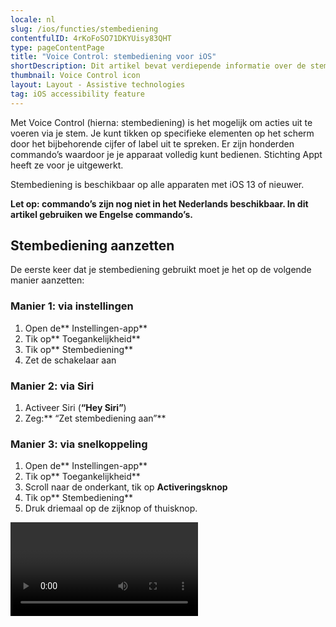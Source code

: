 ```yaml
---
locale: nl
slug: /ios/functies/stembediening
contentfulID: 4rKoFoSO71DKYUisy83QHT
type: pageContentPage
title: "Voice Control: stembediening voor iOS"
shortDescription: Dit artikel bevat verdiepende informatie over de stembediening Voice Control voor iOS.
thumbnail: Voice Control icon
layout: Layout - Assistive technologies
tag: iOS accessibility feature
---
```


Met Voice Control (hierna: stembediening) is het mogelijk om acties uit te voeren via je stem. Je kunt tikken op specifieke elementen op het scherm door het bijbehorende cijfer of label uit te spreken. Er zijn honderden commando’s waardoor je je apparaat volledig kunt bedienen. Stichting Appt heeft ze voor je uitgewerkt.

Stembediening is beschikbaar op alle apparaten met iOS 13 of nieuwer.

**Let op: commando’s zijn nog niet in het Nederlands beschikbaar. In dit artikel gebruiken we Engelse commando’s.**

## Stembediening aanzetten

De eerste keer dat je stembediening gebruikt moet je het op de volgende manier aanzetten:

### Manier 1: via instellingen

1. Open de** Instellingen-app**
2. Tik op** Toegankelijkheid**
3. Tik op** Stembediening**
4. Zet de schakelaar aan

### Manier 2: via Siri

1. Activeer Siri (**“Hey Siri”**)
2. Zeg:** “Zet stembediening aan”**

### Manier 3: via snelkoppeling

1. Open de** Instellingen-app**
2. Tik op** Toegankelijkheid**
3. Scroll naar de onderkant, tik op **Activeringsknop**
4. Tik op** Stembediening**
5. Druk driemaal op de zijknop of thuisknop.

<Video youTubeId="G7RMsPuKFTQ" title="Handleiding: Stembediening aanzetten op iOS" name="Voice control iOS - Video"/>

## Stembediening uitzetten

De snelste manier om stembediening uit te zetten is via het commando: **“Turn off Voice Control”**. Daarnaast kun je stembediening ook uitzetten via Siri: **“Zet stembediening uit”**.

Terwijl stembediening geactiveerd is het nog steeds mogelijk om via touch te navigeren. Je kunt stembediening weer uitzetten via de Instellingen app. Tik op ‘Toegankelijkheid’, tik op ‘Stembediening’, zet de schakelaar uit.

Mocht je een snelkoppeling hebben ingesteld voor VoiceOver, dan kan je het ook via deze manier weer uitzetten.

## Stembediening gebruiken

Op het moment van schrijven is het alleen nog mogelijk om commando’s in het **Engels** te geven.

Het handigste commando om stembediening mee te leren is: **“Show me what to say”**. Met dit commando wordt voor het huidige scherm getoond welke commando’s er beschikbaar zijn. Op deze manier leer je steeds meer commando’s om apps te bedienen.

Let op: het zal vaak voorkomen dat je apps niet volledig kunt bedienen met stembediening.

## Stembediening aanpassen

Je kunt stembediening aanpassen naar jouw eigen wensen. Je kunt specifieke commando’s in- of uitschakelen en zelfs aangepaste commando’s maken.

### Commando in- of uitschakelen

Open de Instellingen app, tik op ‘Toegankelijkheid’, tik op ‘Stembediening’, tik op ‘Pas commando’s aan’.

Selecteer vervolgens de groep waar het commando in valt, bijvoorbeeld ‘Basisnavigatie’. Selecteer vervolgens het commando, bijvoorbeeld ‘Open App Switcher’.

Nu zit je in het scherm waar je het commando via de schakelaar kan in- of uitschakelen.

### Commando maken

Open de Instellingen app, tik op ‘Toegankelijkheid’, tik op ‘Stembediening’, tik op ‘Pas commando’s aan’, tik op ‘Maak nieuw commando aan…’

Voer volgens een zin in die je wilt gebruiken om het commando te activeren. Bijvoorbeeld: ‘Voer voornaam in’.

Tik vervolgens op ‘Taak’ en selecteer ‘Voeg tekst in’. Er verschijnt een tekstveld, in dit geval vul je hier je voornaam in.

Tik hierna op ‘Vorige’ en tot slot op ‘Bewaar’ om het commando op te slaan.

Je kunt nu je voornaam laten invoeren in tekstvelden voor ‘Voer voornaam in’ te zeggen.

## Stembediening commando’s

Je kunt alle commando’s die er zijn bekijken in onderstaande tabellen.

### Basisnavigatie

| Commando | Actie |
| --- | --- |
| Open App Switcher | Schakelen tussen apps |
| Open Control Center | Opent het bedieningspaneel |
| Open Notification Center | Opent het berichtencentrum |
| Open Spotlight | Opent Spotlight |
| Open** `<app name>`** | Opent de** app** met de gegeven** naam** |
| Go home | Gaat naar het hoofdscherm |
| Go back | Gaat terug naar het vorige scherm |
| Tap** `<element>`** | Tikt op het gegeven** onderdeel** |
| **`<item>`** | Toont acties voor het gegeven** onderdeel** |
| Show me what to say | Toont welke commando’s er beschikbaar zijn |
| Show commands | Toont welke commando’s er bestaan |
| Show vocabulary | Toont woordenlijst |
| Search for** `<phrase>`** | Zoekt naar de gegeven** zin** op je toestel |
| Search Web for** `<phrase>`** | Zoekt naar de gegeven** zin** op websites |
| Go to sleep | Zet stembediening tijdelijk uit |
| Wake up | Zet stembediening weer aan |
| Repeat** `<count>`** times | Herhaalt het vorige commando het gegeven** aantal** keren |
| Make this speakable | Opent het maak nieuwe commando scherm |
| Start recording commands | Begint met het opnemen van een commando |
| Stop recording commands | Stopt met het opnemen van een commando |

*Overzicht van commando’s voor basisnavigatie via stembediening*

### Overlays

| Commando | Actie |
| --- | --- |
| Show numbers | Toont nummers bij alle actiegerichte elementen |
| Show numbers continuously | Toont nummers bij alle actiegerichte elementen tot ze verborgen zijn |
| Hide numbers | Verbergt nummers bij alle elementen |
| Show names | Toont labels bij alle actiegerichte elementen |
| Show names continuously | Toont labels bij alle actiegerichte elementen tot ze verborgen zijn |
| Hide names | Verbergt labels bij alle elementen |
| Show grid | Toont een genummerd raster op het scherm |
| Show grid with** `<count>`** columns | Toont een raster met het gewenste **aantal** kolommen |
| Show grid with** `<count>` **rows | Toont een raster met het gewenste** aantal **rijen |
| Show grid with** `<count>`** columns and **`<count>`** rows | Toont een raster met het gewenste **aantal** kolommen en **aantal** rijen |
| Show grid continuously | Toont een raster, tot elk deel verborgen is |
| Show grid continuously with** `<count>` **columns | Toont een raster met het gewenste** aantal **kolommen, tot elke kolom verborgen is |
| Show grid continuously with** `<count>` **rows | Toont een raster met het gewenste** aantal **rijen, tot elke rij verborgen is |
| Show grid continuously with** `<count>` **columns and** `<count>`** rows | Toont een raster met het gewenste **aantal **kolommen en** aantal** rijen, tot ze elk deel verborgen is |
| Hide grid | Verbergt het raster |
| Tap** `<number>`** | Tik op het onderdeel met het gegeven **nummer** |
| Choose** `<number>`** | Selecteert het onderdeel met het gegeven **nummer** |
| **`<number>`** | Tikt op het onderdeel met het gegeven **nummer** |
| Show actions for** `<item>`** | Toont de beschikbare acties voor het gegeven** onderdeel** |
| Show actions for** `<number>`** | Toont de beschikbare acties voor het gegeven** nummer** |

*Overzicht van commando’s voor overlays via stembediening*

### Basisgebaren

| Commando | Actie |
| --- | --- |
| Scroll down | Scrolt de pagina een stukje naar beneden |
| Scroll up | Scrolt de pagina een stukje omhoog |
| Scroll to bottom | Scrolt naar de onderkant van de pagina |
| Scroll to top | Scrolt naar de bovenkant van de pagina |
| Scroll left | Scrolt een stukje naar links |
| Scroll right | Scrolt een stukje naar rechts |
| Scroll to left edge | Scrolt naar de linker zijkant |
| Scroll to right edge | Scrolt naar de rechter zijkant |
| Zoom in | Zoomt in op de pagina |
| Zoom in** `<item>`** | Zoomt in richting het gegeven** onderdeel** |
| Zoom in** `<number>`** | Zoomt in richting het gegeven** nummer** |
| Zoom out | Zoomt uit op de pagina |
| Zoom out** `<item>`** | Zoomt uit richting het gegeven** onderdeel** |
| Zoom out** `<number>`** | Zoomt uit richting het gegeven** nummer** |
| Decrement **`<item>`** | Verlaagt het gewenste** onderdeel** met één |
| Decrement** `<item>`** by** `<count>`** | Verlaagt het gewenste** onderdeel** met het gegeven** aantal** |
| Decrement** `<number>`** | Verlaagt het onderdeel met het gegeven** nummer** met één |
| Decrement** `<number>`** by** `<count>`** | Verlaagt het onderdeel met het gegeven **nummer** met het gegeven** aantal** |
| Increment** `<item>`** | Verhoogt het gegeven** onderdeel** met één |
| Increment** `<item>`** by** `<count>`** | Verhoogt het gegeven** onderdeel** met het gegeven** aantal** |
| Increment** `<number>`** | Verhoogt het onderdeel met het gegeven **nummer** met één |
| Increment** `<number>`** by** `<count>`** | Verhoogt het onderdeel met het gegeven **nummer** met het gegeven** aantal** |
| Single tap | Tikt één keer op het scherm |
| Double tap | Tikt dubbel keer op het scherm |
| Double tap** `<item>`** | Tikt dubbel op het gegeven** onderdeel** |
| Double tap **`<number>`** | Tikt dubbel op het onderdeel met het gegeven **nummer** |
| Long press | Drukt lang op het scherm |
| Long press** `<item>`** | Drukt lang op het gegeven** onderdeel** |
| Long press** `<number>`** | Drukt lang op het onderdeel met het gegeven** nummer** |
| Pan down | Scrolt langzaam een stukje naar beneden |
| Pan down** `<item>`** | Scrolt langzaam naar beneden richting het gegeven** onderdeel** |
| Pan down** `<number>`** | Scrolt langzaam naar beneden richting het onderdeel met het gegeven** nummer** |
| Pan up | Scrolt langzaam een stukje omhoog |
| Pan up** `<item>`** | Scrolt langzaam omhoog richting het gegeven** onderdeel** |
| Pan up** `<number>`** | Scrolt langzaam omhoog richting het onderdeel met het gegeven** nummer** |
| Pan left | Scrolt langzaam naar links |
| Pan left** `<item>`** | Scrolt langzaam naar links richting het gegeven** onderdeel** |
| Pan left** `<number>`** | Scrolt langaam naar links richting het onderdeel met het gegeven** nummer** |
| Pan right | Scrolt langzaam naar rechts |
| Pan right** `<item>`** | Scrolt langzaam naar rechts richting het gegeven** onderdeel** |
| Pan right** `<number>`** | Scrolt langzaam naar rechts richting het onderdeel met het gegeven** nummer** |
| Rotate left | Draait naar links op het scherm |
| Rotate left** `<item>`** | Draait naar links op het gegeven** onderdeel** |
| Rotate left** `<number>`** | Draait naar links op het onderdeel met het gegeven** nummer** |
| Rotate right | Draait naar rechts op het scherm |
| Rotate right** `<item>`** | Draait naar rechts op het gegeven** onderdeel** |
| Rotate right** `<number>`** | Draait naar rechts op het onderdeel met het gegeven** nummer** |
| Swipe down | Veegt naar beneden op het scherm |
| Swipe down** `<item>`** | Veegt naar beneden op het gegeven** onderdeel** |
| Swipe down** `<number>`** | Veegt naar beneden op het onderdeel met het gegeven** nummer** |
| Swipe up | Veegt omhoog op het scherm |
| Swipe up** `<item>`** | Veegt omhoog op het gegeven** onderdeel** |
| Swipe up** `<number>`** | Veegt omhoog op het onderdeel met het gegeven** nummer** |
| Swipe left | Veegt naar links op het scherm |
| Swipe left`<br>``<br>``<br>``<br>`**`<item>`** | Veegt naar links op het gegeven** onderdeel** |
| Swipe left** `<number>`** | Veegt naar links op het onderdeel met het gegeven** nummer** |
| Swipe right | Veegt naar rechts op het scherm |
| Swipe right** `<item>`** | Veegt naar rechts op het gegeven** onderdeel** |
| Swipe right`<br>``<br>``<br>``<br>`**`<number>`** | Veegt naar rechts op het onderdeel met het gegeven** nummer** |
| Two finger tap | Tikt met twee vingers op het scherm |
| Two finger tap** `<item>`** | Tikt met twee vingers op het gegeven** onderdeel** |
| Two finger tap **`<number>`** | Tikt met twee vingers op het onderdeel met het gegeven** nummer** |
| Two finger double tap | Tikt met twee vingers dubbel op het scherm |
| Two finger double tap** `<item>`** | Tikt met twee vingers dubbel op het gegeven** onderdeel** |
| Two finger double tap **`<number>`** | Tikt met twee vingers dubbel op onderdeel met gegeven** nummer** |
| Two finger long press | Drukt met twee vingers lang op het scherm |
| Two finger long press **`<item>`** | Drukt met twee vingers lang op het gegeven **onderdeel** |
| Two finger long press** `<number>`** | Drukt met twee vingers lang op het onderdeel met het gegeven** nummer** |
| Two finger pan down | Scrolt langzaam met twee vingers naar beneden op het scherm |
| Two finger pan down** `<item>`** | Scrolt langzaam met twee vingers naar beneden richting het gegeven** onderdeel** |
| Two finger pan down** `<number>`** | Scrolt langzaam met twee vingers omhoog richting het onderdeel met het gegeven** nummer** |
| Two finger pan up | Scrolt langzaam met twee vingers omhoog op het scherm |
| Two finger pan up** `<item>`** | Scrolt langzaam met twee vingers omhoog richting het gegeven** onderdeel** |
| Two finger pan up** `<number>`** | Scrolt langzaam met twee vingers omhoog richting het onderdeel met het gegeven** nummer** |
| Two finger pan left | Scrolt langzaam met twee vingers naar links op het scherm |
| Two finger pan left** `<item>`** | Scrolt langzaam met twee vingers naar links richting het gegeven** onderdeel** |
| Two finger pan left** `<number>`** | Scrolt langzaam met twee vingers naar links richting het onderdeel met het gegeven** nummer** |
| Two finger pan right | Scrolt langzaam met twee vingers naar rechts op het scherm |
| Two finger pan right** `<item>`** | Scrolt langzaam met twee vingers naar rechts richting het gegeven** onderdeel** |
| Two finger pan right** `<number>`** | Scrolt langzaam met twee vingers naar rechts richting het onderdeel met het gegeven** nummer** |
| Two finger swipe down | Veegt naar beneden met twee vingers op het scherm |
| Two finger swipe down** `<item>`** | Veegt naar beneden met twee vingers richting het gegeven** onderdeel** |
| Two finger swipe down** `<number>`** | Veegt naar beneden met twee vingers richting het onderdeel met het gegeven** nummer** |
| Two finger swipe up | Veegt met twee vingers omhoog op het scherm |
| Two finger swipe up** `<item>`** | Veegt omhoog met twee vingers richting het gegeven** onderdeel** |
| Two finger swipe up** `<number>`** | Veegt omhoog met twee vingers richting het onderdeel met het gegeven** nummer** |
| Two finger swipe left | Veegt met twee vingers naar links op het scherm |
| Two finger swipe left** `<item>`** | Veegt naar links met twee vingers richting het gegeven** onderdeel** |
| Two finger swipe left** `<number>`** | Veegt naar links met twee vingers richting het onderdeel met het gegeven** nummer** |
| Two finger swipe right | Veegt met twee vingers naar rechts op het scherm |
| Two finger swipe right **`<item>`** | Veegt naar rechts met twee vingers richting het gegeven** onderdeel** |
| Two finger swipe right** `<number>`** | Veegt naar rechts met twee vingers richting het onderdeel met het gegeven** nummer** |

*Overzicht van commando’s voor basisgebaren via stembediening*

### Geavanceerde gebaren

| Commando | Actie |
| --- | --- |
| Drag from** `<number>`** to** `<number>`** | Sleept het onderdeel met het gegeve**n nummer** naar het onderdeel met het gegeven** nummer** |
| Start drag** `<item>`** | Begint te slepen met het gegeven** onderdeel** |
| Start drag** `<number>`** | Begint te slepen met het onderdeel met het gegeven** nummer** |
| Drop** `<item>`** | Laat het gegeven** onderdeel** vallen |
| Drop** `<number>`** | Laat het onderdeel met het gegeven** nummer** vallen |
| Tap and hold** `<item>`** | Tikt op het gewenste** onderdeel** en houdt vast |
| Tap and hold** `<number>`** | Tikt op het onderdeel met het gegeven** nummer** en houdt vast |
| 3D Touch** `<item>`** | Activeert 3D touch op het gegeven** onderdeel** |
| 3D Touch** `<number>`** | Activeert 3D-touch op het onderdeel met het gegeven** nummer** |
| Cancel gesture | Annuleert het huidige gebaar |

*Overzicht van commando’s voor geavanceerde gebaren via stembediening*

### Dicteren

| Commando | Actie |
| --- | --- |
| **`<phrase>`** | Typt de gewenste** zin** in |
| **`<phrase>`** emoji | Voegt de gewenste** emoji** in |
| Type** `<phrase>`** | Typt de gewenste** zin** in |
| Insert date | Voegt de huidige datum in |
| Enter that | Voegt een enter in |

*Overzicht van commando’s voor dicteren via stembediening*

### Tekstnavigatie

| Commando | Actie |
| --- | --- |
| Move down | Verplaatst de cursor een regel omlaag |
| Move up | Verplaatst de cursor een regel omhoog |
| Move left | Verplaatst de cursor een regel naar links |
| Move right | Verplaatst de cursor een regel naar rechts |
| Move to beginning | Verplaatst de cursor naar het begin van de tekst |
| Move to end | Verplaatst de cursor naar het eind van de tekst |
| Move to beginning of word | Verplaatst de cursor naar het begin van het huidige woord |
| Move to end of word | Verplaatst de cursor naar het eind van het huidige woord |
| Move to beginning of sentence | Verplaatst de cursor naar het begin van de huidige zin |
| Move to end of sentence | Verplaatst de cursor naar het eind van de huidige zin |
| Move to beginning of paragraph | Verplaatst de cursor naar het begin van de huidige alinea |
| Move to end of paragraph | Verplaatst de cursor naar het eind van de huidige alinea |
| Move to beginning of line | Verplaatst de cursor naar het begin van de huidige regel |
| Move to end of line | Verplaatst de cursor naar het eind van de huidige regel |
| Move to beginning of selection | Verplaatst de cursor naar het begin van de huidige selectie |
| Move to end of selection | Verplaatst de cursor naar het eind van de huidige selectie |
| Move forward** `<count>`** characters | Verplaatst de cursor het gegeven** aantal **tekens vooruit |
| Move back** `<count>`** characters | Verplaatst de cursor het gegeven** aantal **tekens achteruit |
| Move forward** `<count>`** words | Verplaatst de cursor het gegeven** aantal** woorden vooruit |
| Move back** `<count>`** words | Verplaatst de cursor het gegeven** aantal** woorden achteruit |
| Move forward** `<count>`** sentences | Verplaatst de cursor het gegeven** aantal** zinnen vooruit |
| Move back** `<count>`** sentences | Verplaatst de cursor het gegeven** aantal** zinnen achteruit |
| Move forward** `<count>`** paragraphs | Verplaatst de cursor het gegeven** aantal** alinea’s vooruit |
| Move back** `<count>`** paragraphs | Verplaatst de cursor het gegeven** aantal** alinea’s achteruit |
| Move forward** `<count>`** lines | Verplaatst de cursor het gegeven** aantal** regels vooruit |
| Move back** `<count>`** lines | Verplaatst de cursor het gegeven** aantal** regels achteruit |
| Move before** `<phrase>`** | Verplaatst de cursor vóór de gekozen** zin** |
| Move after** `<phrase>`** | Verplaatst de cursor achter de gekoze**n zin** |

*Overzicht van commando’s voor tekstnavigatie via stembediening*

### Tekstselectie

| Commando | Actie |
| --- | --- |
| Select all | Selecteert alle tekst |
| Select** `<phrase>`** | Selecteert de gewenste zin |
| Select** `<phrase>`** through** `<phrase>`** | Selecteert alle** tekst** tussen de gegeven** zin** |
| Select** `<phrase>`** emoji | Selecteert de gewenste** emoji** |
| Select previous | Selecteert de vorige zin |
| Select next | Selecteert de volgende zin |
| Select character | Selecteert huidig karakter |
| Select previous character | Selecteert vorige karakter |
| Select next character | Selecteert volgend teken |
| Select word | Selecteert huidig woord |
| Select previous word | Selecteert vorig woord |
| Select next word | Selecteert volgend woord |
| Select sentence | Selecteert huidige zin |
| Select previous sentence | Selecteert vorige zin |
| Select next sentence | Selecteert volgende zin |
| Select paragraph | Selecteert huidige alinea |
| Select previous paragraph | Selecteert vorige alinea |
| Select next sentence | Selecteert volgende alinea |
| Select line | Selecteert huidige regel |
| Select previous line | Selecteert vorige regel |
| Select next line | Selecteert volgende regel |
| Select previous** `<count>`** characters | Selecteert het gekozen** aantal** vorige tekens |
| Select next** `<count>`** characters | Selecteert het gekozen** aantal** volgende tekens |
| Select previous** `<count>`** words | Selecteert het gekozen** aantal** vorige woorden |
| Select next** `<count>`** words | Selecteert het gekozen** aantal** volgende woorden |
| Select previous** `<count>`** sentences | Selecteert het gekozen** aantal** vorige zinnen |
| Select next** `<count>`** sentences | Selecteert het gekozen** aantal** volgende zinnen |
| Select previous** `<count>`** paragraphs | Selecteert het gekozen** aantal** vorige alinea’s |
| Select next** `<count>`** paragraphs | Selecteert het gekozen** aantal** volgende alinea’s |
| Select previous** `<count>`** lines | Selecteert het gekozen** aantal** vorige regels |
| Select next** `<count>`** lines | Selecteert het gekozen** aantal** volgende regels |
| Extend selection** `<count>`** characters | Breidt de selectie uit met het gekozen **aantal** tekens |
| Extend selection back** `<count>`** characters | Vermindert de selectie met het gekozen **aantal** tekens |
| Extend selection** `<count>`** words | Breidt de selectie uit met het gekozen** aantal** woorden |
| Extend selection back** `<count>`** words | Vermindert de selectie met het gekozen **aantal** woorden |
| Extend selection** `<count>`** sentences | Breidt de selectie uit met het gekozen **aantal** zinnen |
| Extend selection back** `<count>`** sentences | Vermindert de selectie met het gekozen **aantal** zinnen |
| Extend selection** `<count>`** paragraphs | Breidt de selectie uit met het gekozen **aantal** alinea’s |
| Extend selection back** `<count>`** paragraphs | Vermindert de selectie met het gekozen **aantal** alinea’s |
| Extend selection** `<count>`** lines | Breidt de selectie uit met het gekozen **aantal **regels |
| Extend selection back** `<count>`** lines | Vermindert de selectie met het gekozen **aantal** regels |
| Deselect that | Heft de huidige selectie op |

*Overzicht van commando’s voor tekstselectie via stembediening*

### Tekstbewerking

| Commando | Actie |
| --- | --- |
| Replace** `<phrase>`** with** `<phrase>`** | Vervangt de gegeven** zin** door de gegeven** zin** |
| Insert** `<phrase>`** before** `<phrase>`** | Voegt de gegeven** zin** in vóór de gegeven **zin** |
| Insert** `<phrase>`** after** `<phrase>`** | Voegt de gegeven** zin** in na de gegeven** zin** |
| Correct that | Corrigeert de huidige selectie |
| Correct** `<phrase>`** | Corrigeert de geselecteerde** zin** |
| Undo that | Maakt de laatste actie ongedaan |
| Redo that | Herhaalt de laatste actie ongedaan maken |
| Cut that | Knipt de huidige selectie |
| Copy that | Kopieert de huidige selectie |
| Paste that | Plakt de inhoud van het klembord |
| Capitalize that | Laat de huidige selectie met een hoofdletter beginnen |
| Capitalize** `<phrase>`** | Laat de gegeven** zin** met een hoofdletter beginnen |
| Lowercase that | Maakt kleine letters van de huidige selectie |
| Lowercase** `<phrase>`** | Maakt kleine letters van de gegeven** zin** |
| Uppercase that | Maakt hoofdletters van de huidige selectie |
| Uppercase** `<phrase>`** | Maakt hoofdletters van de gegeven** zin** |
| Bold that | Maakt de huidige selcetie dikgedrukt |
| Bold** `<phrase>`** | Maakt de gegeven** zin** dik gedrukt |
| Italicize that | Maakt de huidige selectie cursief |
| Italicize** `<phrase>`** | Maakt de gegeven** zin** cursief |
| Underline that | Onderstreept de huidige selectie |
| Underline **`<phrase>`** | Onderstreept de gegeven** zin** |

*Overzicht van commando’s voor tekstbewerking via stembediening*

### Tekstverwijdering

| Commando | Actie |
| --- | --- |
| Delete that | Verwijdert de huidige selectie |
| Delete all | Verwijdert alle tekst |
| Delete** `<phrase>`** | Verwijdert de gegeven** zin** |
| Delete character | Verwijdert het huidige teken |
| Delete previous character | Verwijdert het vorige teken |
| Delete next character | Verwijdert het volgende teken |
| Delete word | Verwijdert het huidige woord |
| Delete previous word | Verwijdert het vorige woord |
| Delete next word | Verwijdert het volgende woord |
| Delete sentence | Verwijdert de huidige zin |
| Delete previous sentence | Verwijdert de vorige zin |
| Delete next sentence | Verwijdert de volgende zin |
| Delete paragraph | Verwijdert de huidige alinea |
| Delete previous paragraph | Verwijdert de vorige alinea |
| Delete next sentence | Verwijdert de volgende alinea |
| Delete line | Verwijdert de huidige regel |
| Delete previous line | Verwijdert de vorige regel |
| Delete next line | Verwijdert de volgende regel |
| Delete previous** `<count>`** characters | Verwijdert het eerdere** aantal** tekens |
| Delete next** `<count>`** characters | Verwijdert het volgende** aantal** tekens |
| Delete previous** `<count>`** words | Verwijdert het eerdere** aantal **woorden |
| Delete next** `<count>`** words | Verwijdert het volgende** aantal** woorden |
| Delete previous** `<count>`** sentences | Verwijdert het eerdere** aantal** zinnen |
| Delete next** `<count>`** sentences | Verwijdert het volgende **aantal** zinnen |
| Delete previous** `<count>`** paragraphs | Verwijdert het eerdere** aantal** alinea’s |
| Delete next** `<count>`** paragraphs | Verwijdert het volgende** aantal** alinea’s |
| Delete previous** `<count>`** lines | Verwijdert het eerdere** aantal **regels |
| Delete next** `<count>`** lines | Verwijdert het volgende** aantal** tekens |

*Overzicht van commando’s voor tekstverwijdering via stembediening*

### Apparaat

| Commando | Actie |
| --- | --- |
| Turn down volume | Zet het volume een tandje lager |
| Turn up volume | Zet het volume een tandje hoger |
| Mute sound | Dempt het geluid |
| Unmute sound | Heft het dempen van geluid op |
| Rotate to landscape | Draait naar de liggende stand, indien mogelijk |
| Rotate to portrait | Draait naar de staande stand, indien mogelijk |
| Lock screen | Vergrendelt het toestel |
| Make emergency call | Maakt een noodoproep |
| Shake device | Schudt het apparaat |
| Triple press home button | Drukt driemaal op de startknop, indien beschikbaar |
| Triple press side button | Drukt driemaal op de zijknop, indien beschikbaar |
| Take screenshot | Maakt een screenshot van het huidige scherm |
| Reboot device | Start het toestel opnieuw op |

*Overzicht van commando’s voor je apparaat via stembediening*

### Toegankelijkheid

| Commando | Actie |
| --- | --- |
| Turn off Voice Control | Schakelt ‘Voice Control’ uit |
| Turn on AssistiveTouch | Schakelt ‘AssistiveTouch’ in |
| Turn off AssistiveTouch | Schakelt ‘AssistiveTouch’ it |
| Turn on Classic Invert Colors | Schakelt ‘Klassiek omgekeerde kleuren’ in |
| Turn off Classic Invert Colors | Schakelt ‘Klassiek omgekeerde kleuren’ uit |
| Turn on Smart Invert Colors | Schakelt ‘Slim omgekeerde kleuren’ in |
| Turn off Smart Invert Colors | Schakelt ‘Slim omgekeerde kleuren’ uit |
| Turn on Color Filters | Schakelt ‘Kleurfilters’ in |
| Turn off Color Filters | Schakelt ‘Kleurfilters’ in |
| Turn on Reduce White Point | Schakelt ‘Verminder witpunt’ in |
| Turn off Reduce White Point | Schakelt ‘Verminder witpunt’ in |
| Turn on Switch Control | Schakelt ‘Schakelbediening’ in |
| Turn off Switch Control | Schakelt ‘Schakelbediening’ uit |
| Turn on VoiceOver | Schakelt VoiceOver in |
| Turn off VoiceOver | Schakelt VoiceOver uit |
| Turn on Zoom | Schakelt ‘Zoomen’ in |
| Turn off Zoom | Schakelt ‘Zoomen’ uit |
| Turn on VoiceOver | Schakelt ‘VoiceOver’ in |
| Turn off VoiceOver | Schakelt ‘VoiceOver’ uit |
| Turn on Full Keyboard Access | Schakelt ‘Volledige toetsenbordtoegang’ in |
| Turn off Full Keyboard Access | Schakelt ‘Volledige toetsenbordtoegang’ uit |

*Overzicht van commando’s voor toegankelijkheid via stembediening*

## Stembediening handleidingen

Wil je nog meer leren over stembediening? Apple heeft diverse handleidingen geschreven:

- [Handleiding stembediening gebruiken](https://support.apple.com/nl-nl/HT210417)
- [Handleiding stembediening commando’s](https://support.apple.com/nl-nl/HT210418)